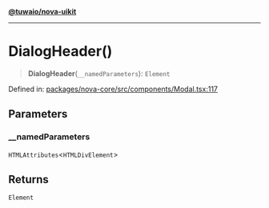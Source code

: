 [**@tuwaio/nova-uikit**](../../../README.md)

***

# DialogHeader()

> **DialogHeader**(`__namedParameters`): `Element`

Defined in: [packages/nova-core/src/components/Modal.tsx:117](https://github.com/TuwaIO/nova-uikit/blob/e8ec05d839f539307762ec792a0848f9d88ecf8f/packages/nova-core/src/components/Modal.tsx#L117)

## Parameters

### \_\_namedParameters

`HTMLAttributes`\<`HTMLDivElement`\>

## Returns

`Element`
